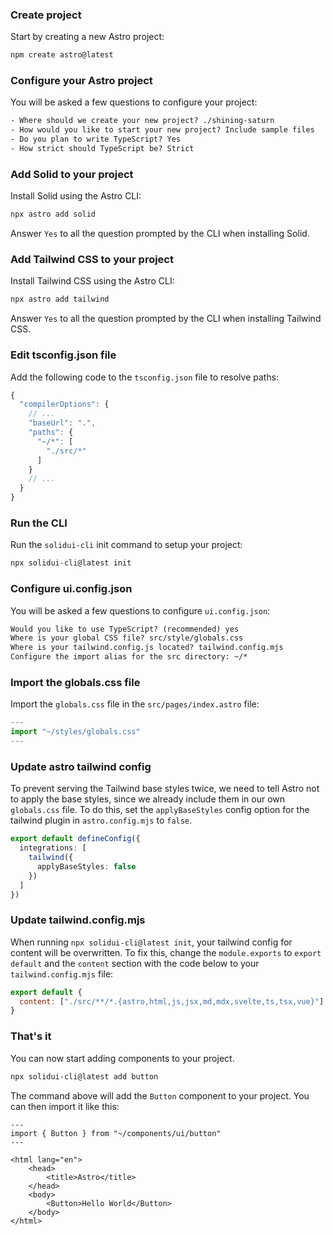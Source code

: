 <MDXHeader title="Astro" description="Install and configure Astro." />

<Steps>

### Create project

Start by creating a new Astro project:

```bash
npm create astro@latest
```

### Configure your Astro project

You will be asked a few questions to configure your project:

```txt showLineNumbers
- Where should we create your new project? ./shining-saturn
- How would you like to start your new project? Include sample files
- Do you plan to write TypeScript? Yes
- How strict should TypeScript be? Strict
```

### Add Solid to your project

Install Solid using the Astro CLI:

```bash
npx astro add solid
```

<Callout class="mt-4">

Answer `Yes` to all the question prompted by the CLI when installing Solid.

</Callout>

### Add Tailwind CSS to your project

Install Tailwind CSS using the Astro CLI:

```bash
npx astro add tailwind
```

<Callout class="mt-4">

Answer `Yes` to all the question prompted by the CLI when installing Tailwind CSS.

</Callout>

### Edit tsconfig.json file

Add the following code to the `tsconfig.json` file to resolve paths:

```ts {4-9}
{
  "compilerOptions": {
    // ...
    "baseUrl": ".",
    "paths": {
      "~/*": [
        "./src/*"
      ]
    }
    // ...
  }
}
```

### Run the CLI

Run the `solidui-cli` init command to setup your project:

```bash
npx solidui-cli@latest init
```

### Configure ui.config.json

You will be asked a few questions to configure `ui.config.json`:

```txt showLineNumbers
Would you like to use TypeScript? (recommended) yes
Where is your global CSS file? src/style/globals.css
Where is your tailwind.config.js located? tailwind.config.mjs
Configure the import alias for the src directory: ~/*
```

### Import the globals.css file

Import the `globals.css` file in the `src/pages/index.astro` file:

```ts {2}
---
import "~/styles/globals.css"
---
```

### Update astro tailwind config

To prevent serving the Tailwind base styles twice, we need to tell Astro not to apply the base styles, since we already include them in our own `globals.css` file. To do this, set the `applyBaseStyles` config option for the tailwind plugin in `astro.config.mjs` to `false`.

```ts {3-5}
export default defineConfig({
  integrations: [
    tailwind({
      applyBaseStyles: false
    })
  ]
})
```

### Update tailwind.config.mjs

When running `npx solidui-cli@latest init`, your tailwind config for content will be overwritten. To fix this, change the `module.exports` to `export default` and the `content` section with the code below to your `tailwind.config.mjs` file:

```js {2}
export default {
  content: ["./src/**/*.{astro,html,js,jsx,md,mdx,svelte,ts,tsx,vue}"]
}
```

### That's it

You can now start adding components to your project.

```bash
npx solidui-cli@latest add button
```

The command above will add the `Button` component to your project. You can then import it like this:

```astro {2,10}
---
import { Button } from "~/components/ui/button"
---

<html lang="en">
	<head>
		<title>Astro</title>
	</head>
	<body>
		<Button>Hello World</Button>
	</body>
</html>
```

</Steps>
